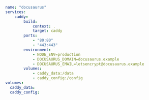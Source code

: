 ```yaml {title='caddy.docker-compose.yml'}
name: "docusaurus"
services:
    caddy:
        build:
            context: .
            target: caddy
        ports:
            - "80:80"
            - "443:443"
        environment:
            - NODE_ENV=production
            - DOCUSAURUS_DOMAIN=docusaurus.example
            - DOCUSAURUS_EMAIL=letsencrypt@docusaurus.example
        volumes:
            - caddy_data:/data
            - caddy_config:/config
volumes:
  caddy_data:
  caddy_config:
```
